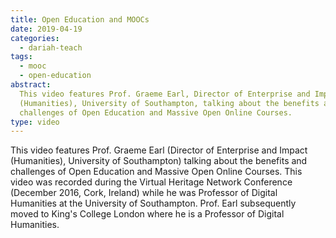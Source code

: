 ```yaml
---
title: Open Education and MOOCs
date: 2019-04-19
categories:
  - dariah-teach
tags:
  - mooc
  - open-education
abstract:
  This video features Prof. Graeme Earl, Director of Enterprise and Impact
  (Humanities), University of Southampton, talking about the benefits and
  challenges of Open Education and Massive Open Online Courses.
type: video
---
```


This video features Prof. Graeme Earl (Director of Enterprise and Impact
(Humanities), University of Southampton) talking about the benefits and
challenges of Open Education and Massive Open Online Courses. This video was
recorded during the Virtual Heritage Network Conference (December 2016, Cork,
Ireland) while he was Professor of Digital Humanities at the University of
Southampton. Prof. Earl subsequently moved to King's College London where he is
a Professor of Digital Humanities.

<VideoCard
  title="DH in Practice"
  subtitle="Open Education and MOOCs"
  id="YlnLbWygSB0"
  image="images/graeme-earl.jpg"
/>

